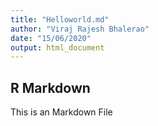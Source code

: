 ```yaml
---
title: "Helloworld.md"
author: "Viraj Rajesh Bhalerao"
date: "15/06/2020"
output: html_document
---
```



## R Markdown

This is an Markdown File 
